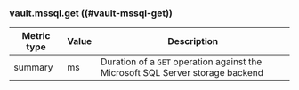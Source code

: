### vault.mssql.get ((#vault-mssql-get))

Metric type | Value | Description
----------- | ----- | -----------
summary     | ms    | Duration of a `GET` operation against the Microsoft SQL Server storage backend